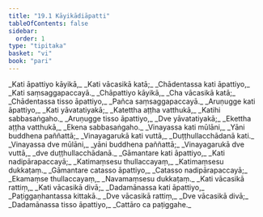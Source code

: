 ```yaml
---
title: "19.1 Kāyikādiāpatti"
tableOfContents: false
sidebar:
  order: 1
type: "tipitaka"
basket: "vi"
book: "pari"
---
```



<DynamicBreadcrumb />

<Division number="474" book="pari" e="ch" v="5" p="364">

<Paragraph number="2232" type="verses" book="pari">
_Kati āpattiyo kāyikā,_  
_Kati vācasikā katā;_  
_Chādentassa kati āpattiyo,_  
_Kati saṃsaggapaccayā._  

</Paragraph>

<Paragraph number="2233" type="verses" book="pari">
_Chāpattiyo kāyikā,_  
_Cha vācasikā katā;_  
_Chādentassa tisso āpattiyo,_  
_Pañca saṃsaggapaccayā._  

</Paragraph>

<Paragraph number="2234" type="verses" book="pari">
_Aruṇugge kati āpattiyo,_  
_Kati yāvatatiyakā;_  
_Katettha aṭṭha vatthukā,_  
_Katihi sabbasaṅgaho._  

</Paragraph>

<Paragraph number="2235" type="verses" book="pari">
_Aruṇugge tisso āpattiyo,_  
_Dve yāvatatiyakā;_  
_Ekettha aṭṭha vatthukā,_  
_Ekena sabbasaṅgaho._  

</Paragraph>

<Paragraph number="2236" type="verses" book="pari">
_Vinayassa kati mūlāni,_  
_Yāni buddhena paññattā;_  
_Vinayagarukā kati vuttā,_  
_Duṭṭhullacchādanā kati._  

</Paragraph>

<Paragraph number="2237" type="verses" book="pari">
_Vinayassa dve mūlāni,_  
_yāni buddhena paññattā;_  
_Vinayagarukā dve vuttā,_  
_dve duṭṭhullacchādanā._  

</Paragraph>

<Paragraph number="2238" type="verses" book="pari">
_Gāmantare kati āpattiyo,_  
_Kati nadipārapaccayā;_  
_Katimaṃsesu thullaccayaṃ,_  
_Katimaṃsesu dukkaṭaṃ._  

</Paragraph>

<Paragraph number="2239" type="verses" book="pari">
_Gāmantare catasso āpattiyo,_  
_Catasso nadipārapaccayā;_  
_Ekamaṃse thullaccayaṃ,_  
_Navamaṃsesu dukkaṭaṃ._  

</Paragraph>

<Paragraph number="2240" type="verses" book="pari">
_Kati vācasikā rattiṃ,_  
_Kati vācasikā divā;_  
_Dadamānassa kati āpattiyo,_  
_Paṭiggaṇhantassa kittakā._  

</Paragraph>

<Paragraph number="2241" type="verses" book="pari">
_Dve vācasikā rattiṃ,_  
_Dve vācasikā divā;_  
_Dadamānassa tisso āpattiyo,_  
_Cattāro ca paṭiggahe._
</Paragraph>
</Division>
